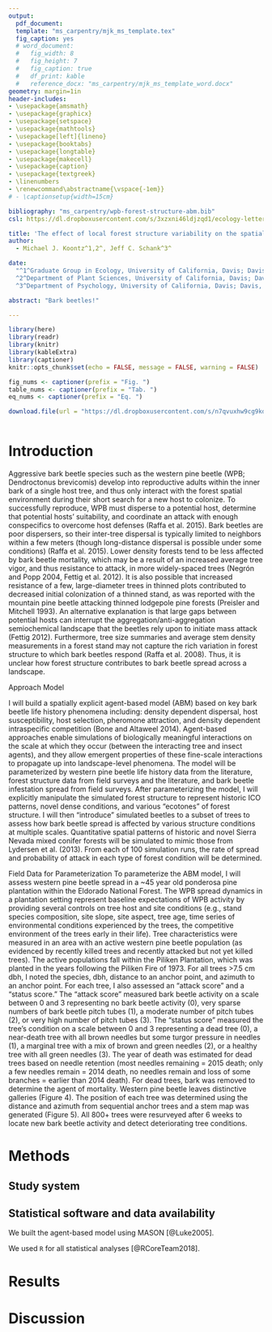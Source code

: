 ```yaml
---
output: 
  pdf_document:
  template: "ms_carpentry/mjk_ms_template.tex"
  fig_caption: yes
  # word_document:
  #   fig_width: 8
  #   fig_height: 7
  #   fig_caption: true
  #   df_print: kable
  #   reference_docx: "ms_carpentry/mjk_ms_template_word.docx"
geometry: margin=1in
header-includes: 
- \usepackage{amsmath}
- \usepackage{graphicx}
- \usepackage{setspace}
- \usepackage{mathtools}
- \usepackage[left]{lineno}
- \usepackage{booktabs}
- \usepackage{longtable}
- \usepackage{makecell}
- \usepackage{caption}
- \usepackage{textgreek}
- \linenumbers
- \renewcommand\abstractname{\vspace{-1em}}
# - \captionsetup{width=15cm}

bibliography: "ms_carpentry/wpb-forest-structure-abm.bib"
csl: https://dl.dropboxusercontent.com/s/3xzxni46ldjzqd1/ecology-letters.csl

title: 'The effect of local forest structure variability on the spatial patterns of western pine beetle-induced tree mortality'
author:
  - Michael J. Koontz^1,2^, Jeff C. Schank^3^

date:
  "^1^Graduate Group in Ecology, University of California, Davis; Davis, CA  \n
  ^2^Department of Plant Sciences, University of California, Davis; Davis, CA  \n
  ^3^Department of Psychology, University of California, Davis; Davis, CA  \n"

abstract: "Bark beetles!"

---
```


\doublespacing

```r
library(here)
library(readr)
library(knitr)
library(kableExtra)
library(captioner)
knitr::opts_chunk$set(echo = FALSE, message = FALSE, warning = FALSE)

fig_nums <- captioner(prefix = "Fig. ")
table_nums <- captioner(prefix = "Tab. ")
eq_nums <- captioner(prefix = "Eq. ")
```

```r
download.file(url = "https://dl.dropboxusercontent.com/s/n7qvuxhw9cg9kd7/wpb-forest-structure-abm.bib?dl=0", destfile = here::here("docs/manuscript/ms_carpentry/wpb-forest-structure-abm.bib"))
```

```r

```

# Introduction

Aggressive bark beetle species such as the western pine beetle (WPB; Dendroctonus brevicomis) develop into reproductive adults within the inner bark of a single host tree, and thus only interact with the forest spatial environment during their short search for a new host to colonize. To successfully reproduce, WPB must disperse to a potential host, determine that potential hosts’ suitability, and coordinate an attack with enough conspecifics to overcome host defenses (Raffa et al. 2015). Bark beetles are poor dispersers, so their inter-tree dispersal is typically limited to neighbors within a few meters (though long-distance dispersal is possible under some conditions) (Raffa et al. 2015). Lower density forests tend to be less affected by bark beetle mortality, which may be a result of an increased average tree vigor, and thus resistance to attack, in more widely-spaced trees (Negrón and Popp 2004, Fettig et al. 2012). It is also possible that increased resistance of a few, large-diameter trees in thinned plots contributed to decreased initial colonization of a thinned stand, as was reported with the mountain pine beetle attacking thinned lodgepole pine forests (Preisler and Mitchell 1993). An alternative explanation is that large gaps between potential hosts can interrupt the aggregation/anti-aggregation semiochemical landscape that the beetles rely upon to initiate mass attack (Fettig 2012). Furthermore, tree size summaries and average stem density measurements in a forest stand may not capture the rich variation in forest structure to which bark beetles respond (Raffa et al. 2008). Thus, it is unclear how forest structure contributes to bark beetle spread across a landscape.

Approach
Model

I will build a spatially explicit agent-based model (ABM) based on key bark beetle life history phenomena including: density dependent dispersal, host susceptibility, host selection, pheromone attraction, and density dependent intraspecific competition (Bone and Altaweel 2014). Agent-based approaches enable simulations of biologically meaningful interactions on the scale at which they occur (between the interacting tree and insect agents), and they allow emergent properties of these fine-scale interactions to propagate up into landscape-level phenomena. The model will be parameterized by western pine beetle life history data from the literature, forest structure data from field surveys and the literature, and bark beetle infestation spread from field surveys.
After parameterizing the model, I will explicitly manipulate the simulated forest structure to represent historic ICO patterns, novel dense conditions, and various “ecotones” of forest structure. I will then “introduce” simulated beetles to a subset of trees to assess how bark beetle spread is affected by various structure conditions at multiple scales. Quantitative spatial patterns of historic and novel Sierra Nevada mixed conifer forests will be simulated to mimic those from Lydersen et al. (2013). From each of 100 simulation runs, the rate of spread and probability of attack in each type of forest condition will be determined.

Field Data for Parameterization
To parameterize the ABM model, I will assess western pine beetle spread in a ~45 year old ponderosa pine plantation within the Eldorado National Forest. The WPB spread dynamics in a plantation setting represent baseline expectations of WPB activity by providing several controls on tree host and site conditions (e.g., stand species composition, site slope, site aspect, tree age, time series of environmental conditions experienced by the trees, the competitive environment of the trees early in their life). 
Tree characteristics were measured in an area with an active western pine beetle population (as evidenced by recently killed trees and recently attacked but not yet killed trees). The active populations fall within the Piliken Plantation, which was planted in the years following the Piliken Fire of 1973. For all trees >7.5 cm dbh, I noted the species, dbh, distance to an anchor point, and azimuth to an anchor point. For each tree, I also assessed an “attack score” and a “status score.” The “attack score” measured bark beetle activity on a scale between 0 and 3 representing no bark beetle activity (0), very sparse numbers of bark beetle pitch tubes (1), a moderate number of pitch tubes (2), or very high number of pitch tubes (3). The “status score” measured the tree’s condition on a scale between 0 and 3 representing a dead tree (0), a near-death tree with all brown needles but some turgor pressure in needles (1), a marginal tree with a mix of brown and green needles (2), or a healthy tree with all green needles (3). The year of death was estimated for dead trees based on needle retention (most needles remaining = 2015 death; only a few needles remain = 2014 death, no needles remain and loss of some branches = earlier than 2014 death). For dead trees, bark was removed to determine the agent of mortality. Western pine beetle leaves distinctive galleries (Figure 4). The position of each tree was determined using the distance and azimuth from sequential anchor trees and a stem map was generated (Figure 5). All 800+ trees were resurveyed after 6 weeks to locate new bark beetle activity and detect deteriorating tree conditions.


# Methods

## Study system

## Statistical software and data availability

We built the agent-based model using MASON [@Luke2005].

We used `R` for all statistical analyses [@RCoreTeam2018].

# Results

# Discussion



